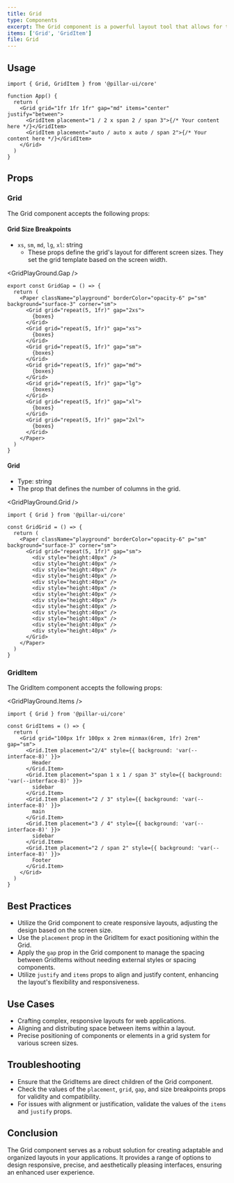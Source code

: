 ```yaml
---
title: Grid
type: Components
excerpt: The Grid component is a powerful layout tool that allows for the creation of responsive and complex layouts with ease. It facilitates the arrangement of components or elements into rows and columns, offering various customization options such as alignment, spacing, and placement.
items: ['Grid', 'GridItem']
file: Grid
---
```


## Usage

```tsx showLineNumbers title="Grid.tsx"
import { Grid, GridItem } from '@pillar-ui/core'

function App() {
  return (
    <Grid grid="1fr 1fr 1fr" gap="md" items="center" justify="between">
      <GridItem placement="1 / 2 x span 2 / span 3">{/* Your content here */}</GridItem>
      <GridItem placement="auto / auto x auto / span 2">{/* Your content here */}</GridItem>
    </Grid>
  )
}
```

## Props

### Grid

The Grid component accepts the following props:

#### Grid Size Breakpoints

- `xs`, `sm`, `md`, `lg`, `xl`: string
  - These props define the grid's layout for different screen sizes. They set the grid template based on the screen width.

<GridPlayGround.Gap />

```tsx showLineNumbers title="Code.tsx"
export const GridGap = () => {
  return (
    <Paper className="playground" borderColor="opacity-6" p="sm" background="surface-3" corner="sm">
      <Grid grid="repeat(5, 1fr)" gap="2xs">
        {boxes}
      </Grid>
      <Grid grid="repeat(5, 1fr)" gap="xs">
        {boxes}
      </Grid>
      <Grid grid="repeat(5, 1fr)" gap="sm">
        {boxes}
      </Grid>
      <Grid grid="repeat(5, 1fr)" gap="md">
        {boxes}
      </Grid>
      <Grid grid="repeat(5, 1fr)" gap="lg">
        {boxes}
      </Grid>
      <Grid grid="repeat(5, 1fr)" gap="xl">
        {boxes}
      </Grid>
      <Grid grid="repeat(5, 1fr)" gap="2xl">
        {boxes}
      </Grid>
    </Paper>
  )
}
```

#### Grid

- Type: string
- The prop that defines the number of columns in the grid.

<GridPlayGround.Grid />

```tsx showLineNumbers title="Code.tsx"
import { Grid } from '@pillar-ui/core'

const GridGrid = () => {
  return (
    <Paper className="playground" borderColor="opacity-6" p="sm" background="surface-3" corner="sm">
      <Grid grid="repeat(5, 1fr)" gap="sm">
        <div style="height:40px" />
        <div style="height:40px" />
        <div style="height:40px" />
        <div style="height:40px" />
        <div style="height:40px" />
        <div style="height:40px" />
        <div style="height:40px" />
        <div style="height:40px" />
        <div style="height:40px" />
        <div style="height:40px" />
        <div style="height:40px" />
        <div style="height:40px" />
        <div style="height:40px" />
      </Grid>
    </Paper>
  )
}
```

### GridItem

The GridItem component accepts the following props:

<GridPlayGround.Items />

```tsx showLineNumbers title="Code.tsx"
import { Grid } from '@pillar-ui/core'

const GridItems = () => {
  return (
    <Grid grid="100px 1fr 100px x 2rem minmax(6rem, 1fr) 2rem" gap="sm">
      <Grid.Item placement="2/4" style={{ background: 'var(--interface-8)' }}>
        Header
      </Grid.Item>
      <Grid.Item placement="span 1 x 1 / span 3" style={{ background: 'var(--interface-8)' }}>
        sidebar
      </Grid.Item>
      <Grid.Item placement="2 / 3" style={{ background: 'var(--interface-8)' }}>
        main
      </Grid.Item>
      <Grid.Item placement="3 / 4" style={{ background: 'var(--interface-8)' }}>
        sidebar
      </Grid.Item>
      <Grid.Item placement="2 / span 2" style={{ background: 'var(--interface-8)' }}>
        Footer
      </Grid.Item>
    </Grid>
  )
}
```

## Best Practices

- Utilize the Grid component to create responsive layouts, adjusting the design based on the screen size.
- Use the `placement` prop in the GridItem for exact positioning within the Grid.
- Apply the `gap` prop in the Grid component to manage the spacing between GridItems without needing external styles or spacing components.
- Utilize `justify` and `items` props to align and justify content, enhancing the layout's flexibility and responsiveness.

## Use Cases

- Crafting complex, responsive layouts for web applications.
- Aligning and distributing space between items within a layout.
- Precise positioning of components or elements in a grid system for various screen sizes.

## Troubleshooting

- Ensure that the GridItems are direct children of the Grid component.
- Check the values of the `placement`, `grid`, `gap`, and size breakpoints props for validity and compatibility.
- For issues with alignment or justification, validate the values of the `items` and `justify` props.

## Conclusion

The Grid component serves as a robust solution for creating adaptable and organized layouts in your applications. It provides a range of options to design responsive, precise, and aesthetically pleasing interfaces, ensuring an enhanced user experience.
